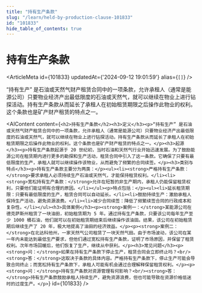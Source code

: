 ```yaml
---
title: "持有生产条款"
slug: "/learn/held-by-production-clause-101833"
id: "101833"
hide_table_of_contents: true
---
```



# 持有生产条款

<ArticleMeta id={101833} updatedAt={'2024-09-12 19:01:59'} alias={`[]`} />
<div className='border-solid border-b border-t-0 my-4 border-[var(--ifm-color-gray-300)]' />

“持有生产” 是石油或天然气财产租赁合同中的一项条款，允许承租人（通常是能源公司）只要物业经济产出最低限度的石油或天然气，就可以继续在物业上进行钻探活动。持有生产条款从而延长了承租人在初始租赁期限之后操作此物业的权利。这个条款也是矿产财产租赁的特点之一。

<AIContent content={`<h2>持有生产条款</h2><h3>定义</h3><p>“持有生产” 是石油或天然气财产租赁合同中的一项条款，允许承租人（通常是能源公司）只要物业经济产出最低限度的石油或天然气，就可以继续在物业上进行钻探活动。持有生产条款从而延长了承租人在初始租赁期限之后操作此物业的权利。这个条款也是矿产财产租赁的特点之一。</p><h3>起源</h3><p>持有生产条款起源于 20 世纪初，当时石油和天然气行业开始迅速发展。为了鼓励能源公司在租赁期内进行更多的勘探和生产活动，租赁合同中引入了这一条款。它确保了只要有最低限度的生产，承租人就可以继续操作该物业，从而避免了频繁的合同续签。</p><h3>类别与特点</h3><p>持有生产条款主要分为两类：</p><ul><li><strong>严格持有生产条款：</strong>要求承租人必须持续生产石油或天然气，才能保持租赁权利。</li><li><strong>宽松持有生产条款：</strong>允许在短暂的非生产期内，承租人仍能保留租赁权利，只要他们能证明有合理的原因。</li></ul><p>特点包括：</p><ul><li>延长租赁期限：只要有最低限度的生产，租赁合同可以自动延长。</li><li>鼓励持续生产：激励承租人保持生产活动，避免资源浪费。</li><li>减少合同续签：降低了频繁续签合同的行政成本和复杂性。</li></ul><h3>具体案例</h3><p><strong>案例一：</strong>某能源公司在德克萨斯州租赁了一块油田，初始租赁期为 5 年。通过持有生产条款，只要该公司每年生产至少 1000 桶石油，他们就可以在初始租赁期结束后继续操作该油田。结果，该公司在初始租赁期后继续生产了 20 年，极大地提高了油田的经济效益。</p><p><strong>案例二：</strong>在北达科他州，一家天然气公司租赁了一块天然气田。由于市场波动，该公司在某一年内未能达到最低生产要求，但他们通过宽松持有生产条款，证明了市场原因，并保留了租赁权利。次年市场回暖后，他们恢复了生产，继续从中获利。</p><h3>常见问题</h3><p><strong>问：</strong>如果在持有生产条款下停止生产，租赁合同会立即终止吗？<br/><strong>答：</strong>这取决于条款的具体内容。严格持有生产条款下，停止生产可能会导致合同终止；而宽松持有生产条款下，承租人可能有机会通过合理解释保留租赁权利。</p><p><strong>问：</strong>持有生产条款对资源管理有何影响？<br/><strong>答：</strong>持有生产条款鼓励承租人持续生产，避免资源浪费，但也可能导致在资源价格低迷时的过度生产。</p>`} id={101833} />
